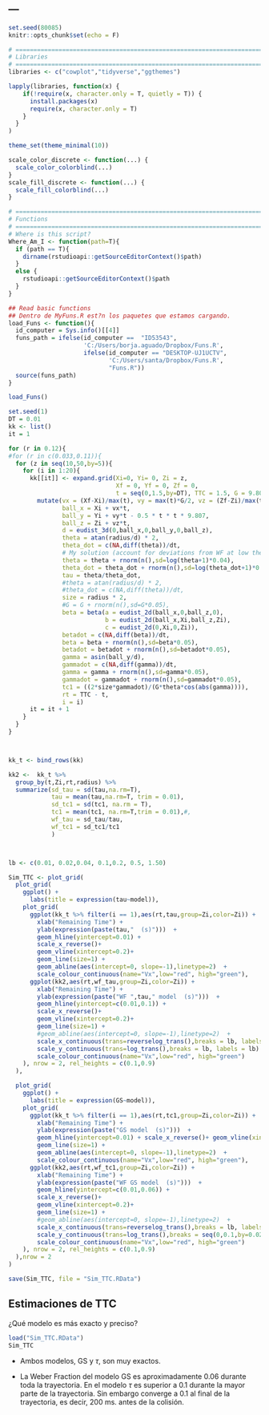 ---
---

```{r setup, include=FALSE}
set.seed(80085)
knitr::opts_chunk$set(echo = F)

# =============================================================================
# Libraries
# =============================================================================
libraries <- c("cowplot","tidyverse","ggthemes")

lapply(libraries, function(x) {
    if(!require(x, character.only = T, quietly = T)) {
      install.packages(x)
      require(x, character.only = T)
    }
  }
)

theme_set(theme_minimal(10))

scale_color_discrete <- function(...) {
  scale_color_colorblind(...)
}
scale_fill_discrete <- function(...) {
  scale_fill_colorblind(...)
}

# =============================================================================
# Functions
# =============================================================================
# Where is this script?
Where_Am_I <- function(path=T){
  if (path == T){
    dirname(rstudioapi::getSourceEditorContext()$path)
  }
  else {
    rstudioapi::getSourceEditorContext()$path
  }
}

## Read basic functions
## Dentro de MyFuns.R est?n los paquetes que estamos cargando.
load_Funs <- function(){
  id_computer = Sys.info()[[4]]
  funs_path = ifelse(id_computer ==  "ID53543",
                     'C:/Users/borja.aguado/Dropbox/Funs.R',
                     ifelse(id_computer == "DESKTOP-UJ1UCTV",
                            'C:/Users/santa/Dropbox/Funs.R',
                            "Funs.R"))
  source(funs_path)
}

load_Funs()
```

```{r, fig.width=7,eval = F , include = F }
set.seed(1)
DT = 0.01
kk <- list()
it = 1

for (r in 0.12){
#for (r in c(0.033,0.11)){
  for (z in seq(10,50,by=5)){
    for (i in 1:20){
      kk[[it]] <- expand.grid(Xi=0, Yi= 0, Zi = z,
                              Xf = 0, Yf = 0, Zf = 0,
                              t = seq(0,1.5,by=DT), TTC = 1.5, G = 9.807, dt = DT, radius = r) %>%
        mutate(vx = (Xf-Xi)/max(t), vy = max(t)*G/2, vz = (Zf-Zi)/max(t),
               ball_x = Xi + vx*t,
               ball_y = Yi + vy*t - 0.5 * t * t * 9.807,
               ball_z = Zi + vz*t,
               d = eudist_3d(0,ball_x,0,ball_y,0,ball_z),
               theta = atan(radius/d) * 2,
               theta_dot = c(NA,diff(theta))/dt,
               # My solution (account for deviations from WF at low thetas)
               theta = theta + rnorm(n(),sd=log(theta+1)*0.04),
               theta_dot = theta_dot + rnorm(n(),sd=log(theta_dot+1)*0.1),
               tau = theta/theta_dot,
               #theta = atan(radius/d) * 2,
               #theta_dot = c(NA,diff(theta))/dt,
               size = radius * 2,
               #G = G + rnorm(n(),sd=G*0.05),
               beta = beta(a = eudist_2d(ball_x,0,ball_z,0),
                           b = eudist_2d(ball_x,Xi,ball_z,Zi),
                           c = eudist_2d(0,Xi,0,Zi)),
               betadot = c(NA,diff(beta))/dt,
               beta = beta + rnorm(n(),sd=beta*0.05),
               betadot = betadot + rnorm(n(),sd=betadot*0.05),
               gamma = asin(ball_y/d),
               gammadot = c(NA,diff(gamma))/dt,
               gamma = gamma + rnorm(n(),sd=gamma*0.05),
               gammadot = gammadot + rnorm(n(),sd=gammadot*0.05),
               tc1 = ((2*size*gammadot)/(G*theta*cos(abs(gamma)))),
               rt = TTC - t,
               i = i)
      it = it + 1
    }
  }
}



kk_t <- bind_rows(kk)

kk2 <-  kk_t %>%
  group_by(t,Zi,rt,radius) %>%
  summarize(sd_tau = sd(tau,na.rm=T),
            tau = mean(tau,na.rm=T, trim = 0.01),
            sd_tc1 = sd(tc1, na.rm = T),
            tc1 = mean(tc1, na.rm=T,trim = 0.01),#,
            wf_tau = sd_tau/tau,
            wf_tc1 = sd_tc1/tc1
            )



lb <- c(0.01, 0.02,0.04, 0.1,0.2, 0.5, 1.50)

Sim_TTC <- plot_grid(
  plot_grid(
    ggplot() +
      labs(title = expression(tau~model)),
    plot_grid(
      ggplot(kk_t %>% filter(i == 1),aes(rt,tau,group=Zi,color=Zi)) +
        xlab("Remaining Time") +
        ylab(expression(paste(tau,"  (s)")))  +
        geom_hline(yintercept=0.01) +
        scale_x_reverse()+
        geom_vline(xintercept=0.2)+
        geom_line(size=1) +
        geom_abline(aes(intercept=0, slope=-1),linetype=2)  +
        scale_colour_continuous(name="Vx",low="red", high="green"),
      ggplot(kk2,aes(rt,wf_tau,group=Zi,color=Zi)) +
        xlab("Remaining Time") +
        ylab(expression(paste("WF ",tau," model  (s)")))  +
        geom_hline(yintercept=c(0.01,0.1)) +
        scale_x_reverse()+
        geom_vline(xintercept=0.2)+
        geom_line(size=1) +
        #geom_abline(aes(intercept=0, slope=-1),linetype=2)  +
        scale_x_continuous(trans=reverselog_trans(),breaks = lb, labels = lb) +
        scale_y_continuous(trans=log_trans(),breaks = lb, labels = lb) +
        scale_colour_continuous(name="Vx",low="red", high="green")
    ), nrow = 2, rel_heights = c(0.1,0.9)
  ),

  plot_grid(
    ggplot() +
      labs(title = expression(GS~model)),
    plot_grid(
      ggplot(kk_t %>% filter(i == 1),aes(rt,tc1,group=Zi,color=Zi)) +
        xlab("Remaining Time") +
        ylab(expression(paste("GS model  (s)")))  +
        geom_hline(yintercept=0.01) + scale_x_reverse()+ geom_vline(xintercept=0.2)+
        geom_line(size=1) +
        geom_abline(aes(intercept=0, slope=-1),linetype=2)  +
        scale_colour_continuous(name="Vx",low="red", high="green"),
      ggplot(kk2,aes(rt,wf_tc1,group=Zi,color=Zi)) +
        xlab("Remaining Time") +
        ylab(expression(paste("WF GS model  (s)")))  +
        geom_hline(yintercept=c(0.01,0.06)) +
        scale_x_reverse()+
        geom_vline(xintercept=0.2)+
        geom_line(size=1) +
        #geom_abline(aes(intercept=0, slope=-1),linetype=2)  +
        scale_x_continuous(trans=reverselog_trans(),breaks = lb, labels = lb) +
        scale_y_continuous(trans=log_trans(),breaks = seq(0,0.1,by=0.02), labels = seq(0,0.1,by=0.02)) +
        scale_colour_continuous(name="Vx",low="red", high="green")
    ), nrow = 2, rel_heights = c(0.1,0.9)
  ),nrow = 2
)

save(Sim_TTC, file = "Sim_TTC.RData")
```

## Estimaciones de TTC

¿Qué modelo es más exacto y preciso?

```{r}
load("Sim_TTC.RData")
Sim_TTC
```

  - Ambos modelos, GS y $\tau$, son muy exactos.
  
  - La Weber Fraction del modelo GS es aproximadamente 0.06 durante toda la trayectoria. En el modelo $\tau$ es superior a 0.1 durante la mayor parte de la trayectoria. Sin embargo converge a 0.1 al final de la trayectoria, es decir, 200 ms. antes de la colisión. 
  
  

